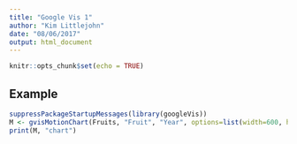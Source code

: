 ```yaml
---
title: "Google Vis 1"
author: "Kim Littlejohn"
date: "08/06/2017"
output: html_document
---
```


```r
knitr::opts_chunk$set(echo = TRUE)
```

## Example

```r
suppressPackageStartupMessages(library(googleVis))
M <- gvisMotionChart(Fruits, "Fruit", "Year", options=list(width=600, height=400))
print(M, "chart")
```

